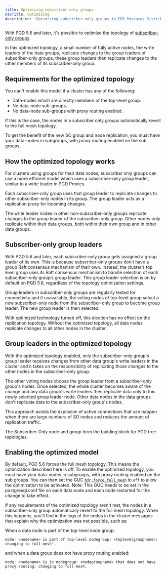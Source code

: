 ```yaml
---
title: Optimizing subscriber-only groups
navTitle: Optimizing
description: 'Optimizing subscriber-only groups in EDB Postgres Distributed'
---
```


With PGD 5.6 and later, it's possible to optimize the topology of [subscriber-only groups](overview). 

In this optimized topology, a small number of fully active nodes, the write leaders of the data groups, replicate changes to the group leaders of subscriber-only groups, these group leaders then replicate changes to the other members of its subscriber-only group.

## Requirements for the optimized topology

You can't enable this model if a cluster has any of the following:

* Data-nodes which are directly members of the top-level group.
* No data-node sub-groups.
* No data-node sub-groups with proxy routing enabled.

If this is the case, the nodes in a subscriber only groups automatically revert to the full mesh topology.

To get the benefit of the new SO group and node replication, you must have your data-nodes in subgroups, with proxy routing enabled on the sub groups.

## How the optimized topology works

For clusters using groups for their data nodes, subscriber only groups can use a more efficient model which uses a subscriber-only group leader, similar to a write leader in PGD Proxies.

Each subscriber-only group uses that group leader to replicate changes to other subscriber-only nodes in its group. The group leader acts as a replication proxy for incoming changes.

The write leader nodes in other non-subscriber-only groups replicate changes to the group leader of the subscriber-only group. Other nodes only replicate within their data groups, both within their own group and in other data groups.

## Subscriber-only group leaders

With PGD 5.6 and later, each subscriber-only group gets assigned a group leader of its own. 
This is because subscriber-only groups don't have a group Raft consensus mechanism of their own. 
Instead, the cluster’s top level group uses its Raft consensus mechanism to handle selection of each subscriber-only group’s group leader.
This group leader selection is on by default on PGD 5.6, regardless of the topology optimization settings.

Group leaders in subscriber-only groups are regularly tested for connectivity and if unavailable, the voting nodes of top-level group select a new subscriber-only node from the subscriber-only group to become group leader. 
The new group leader is then selected. 

With optimized technology turned off, this election has no effect on the replication topology. Without the optimized topology, all data nodes replicate changes to all other nodes in the cluster.

## Group leaders in the optimized topology

 With the optimized topology enabled, only the subscriber-only group's group leader receives changes from other data group's write leaders in the cluster and it takes on the responsibility of replicating those changes to the other nodes in the subscriber-only group.

The other voting nodes choose the group leader from a subscriber-only group's nodes.
Once selected, the whole cluster becomes aware of the change and any data group's write leaders then replicate data only to this newly selected group leader node. 
Other data nodes in the data groups don't replicate data to the subscriber-only group's nodes.

This approach avoids the explosion of active connections that can happen when there are large numbers of SO nodes and reduces the amount of replication traffic.

The Subscriber-Only node and group form the building block for PGD tree topologies.

## Enabling the optimized model

By default, PGD 5.6 forces the full mesh topology. This means the optimization described here is off.
To enable the optimized topology, you must have your data-nodes in subgroups, with proxy routing enabled on the sub groups.
You can then set the GUC [`bdr.force_full_mesh`](/pgd/5.6/reference/pgd-settings#bdrforce_full_mesh) to `off` to allow the optimization to be activated.
Note: This GUC needs to be set in the postgresql.conf file on each data node and each node restarted for the change to take effect.

If any requirements of the optimized topology aren't met, the nodes in a subscriber-only group automatically revert to the full mesh topology. When this happens, you'll find in the logs of the nodes in the cluster messages that explain why the optimization was not possible, such as:

When a data node is part of the top-level node group:

```plaintext
node: <nodename> is part of top-level nodegroup: <toplevelgroupname>: changing to full mesh".
```

and when a data group does not have proxy routing enabled:

```plaintext
node: <nodename> is in nodegroup: <nodegroupname> that does not have proxy routing: changing to full mesh.
```
